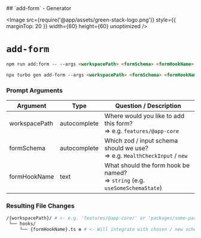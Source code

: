 
<TitleWrapper>
    ## `add-form` - Generator
</TitleWrapper>

<Image
    src={require('@app/assets/green-stack-logo.png')}
    style={{ marginTop: 20 }}
    width={60}
    height={60}
    unoptimized
/>

# `add-form`

```md copy
npm run add:form -- --args <workspacePath> <formSchema> <formHookName>
```

```md copy
npx turbo gen add-form --args <workspacePath> <formSchema> <formHookName>
```

<FileTree>
  <FileTree.Folder name="packages" defaultOpen>
    <FileTree.Folder name="@green-stack-core" defaultOpen>
      <FileTree.Folder name="generators" defaultOpen>
        <FileTree.File name="add-form.ts" />
      </FileTree.Folder>
    </FileTree.Folder>
  </FileTree.Folder>
</FileTree>

<div className="h-8" />

### Prompt Arguments

| Argument      | Type         | Question / Description                                                            |
|---------------|--------------|-----------------------------------------------------------------------------------|
| workspacePath | autocomplete | Where would you like to add this form? <br/>=> e.g. `features/@app-core`          |
| formSchema    | autocomplete | Which zod / input schema should we use? <br/>=> e.g. `HealthCheckInput` / `new`   |
| formHookName  | text         | What should the form hook be named? <br/>=> `string` (e.g. `useSomeSchemaState`)  |

<div className="h-8" />

### Resulting File Changes

```bash
/{workspacePath}/ # <- e.g. 'features/@app-core/' or 'packages/some-package/'
 └── hooks/
     └── {formHookName}.ts ❇️ # <- Will integrate with chosen / new schema
```

<div className="h-8" />
